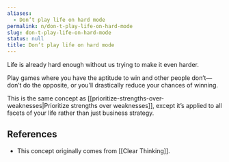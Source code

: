 ```yaml
---
aliases:
  - Don’t play life on hard mode
permalink: n/don-t-play-life-on-hard-mode
slug: don-t-play-life-on-hard-mode
status: null
title: Don’t play life on hard mode
---
```

Life is already hard enough without us trying to make it even harder.

Play games where you have the aptitude to win and other people don’t—don’t do the opposite, or you’ll drastically reduce your chances of winning.

This is the same concept as [[prioritize-strengths-over-weaknesses|Prioritize strengths over weaknesses]], except it’s applied to all facets of your life rather than just business strategy.

## References

- This concept originally comes from [[Clear Thinking]].
